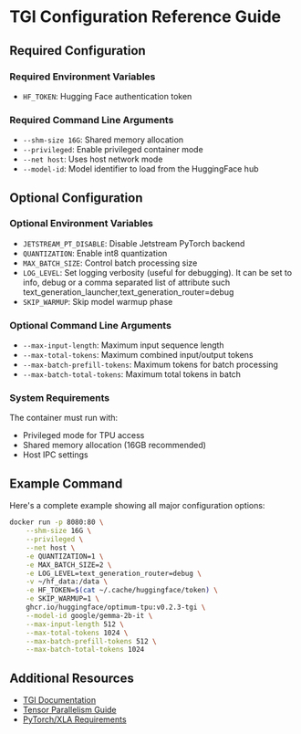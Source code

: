 # TGI Configuration Reference Guide

## Required Configuration

### Required Environment Variables
- `HF_TOKEN`: Hugging Face authentication token

### Required Command Line Arguments
- `--shm-size 16G`: Shared memory allocation
- `--privileged`: Enable privileged container mode
- `--net host`: Uses host network mode
- `--model-id`: Model identifier to load from the HuggingFace hub

## Optional Configuration

### Optional Environment Variables
- `JETSTREAM_PT_DISABLE`: Disable Jetstream PyTorch backend
- `QUANTIZATION`: Enable int8 quantization
- `MAX_BATCH_SIZE`: Control batch processing size
- `LOG_LEVEL`: Set logging verbosity (useful for debugging). It can be set to info, debug or a comma separated list of attribute such text_generation_launcher,text_generation_router=debug
- `SKIP_WARMUP`: Skip model warmup phase

### Optional Command Line Arguments
- `--max-input-length`: Maximum input sequence length
- `--max-total-tokens`: Maximum combined input/output tokens
- `--max-batch-prefill-tokens`: Maximum tokens for batch processing
- `--max-batch-total-tokens`: Maximum total tokens in batch

### System Requirements
The container must run with:
- Privileged mode for TPU access
- Shared memory allocation (16GB recommended)
- Host IPC settings

## Example Command
Here's a complete example showing all major configuration options:

```bash
docker run -p 8080:80 \
    --shm-size 16G \
    --privileged \
    --net host \
    -e QUANTIZATION=1 \
    -e MAX_BATCH_SIZE=2 \
    -e LOG_LEVEL=text_generation_router=debug \
    -v ~/hf_data:/data \
    -e HF_TOKEN=$(cat ~/.cache/huggingface/token) \
    -e SKIP_WARMUP=1 \
    ghcr.io/huggingface/optimum-tpu:v0.2.3-tgi \
    --model-id google/gemma-2b-it \
    --max-input-length 512 \
    --max-total-tokens 1024 \
    --max-batch-prefill-tokens 512 \
    --max-batch-total-tokens 1024
```

## Additional Resources
- [TGI Documentation](https://huggingface.co/docs/text-generation-inference)
- [Tensor Parallelism Guide](https://huggingface.co/docs/text-generation-inference/conceptual/tensor_parallelism)
- [PyTorch/XLA Requirements](https://github.com/pytorch/xla)
